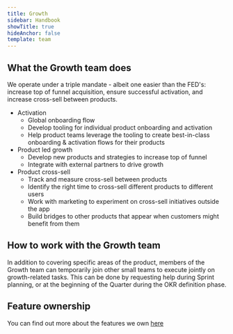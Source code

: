 ```yaml
---
title: Growth
sidebar: Handbook
showTitle: true
hideAnchor: false
template: team
---
```


## What the Growth team does

We operate under a triple mandate - albeit one easier than the FED's: increase top of funnel acquisition, ensure successful activation, and increase cross-sell between products.
 
- Activation
  - Global onboarding flow
  - Develop tooling for individual product onboarding and activation
  - Help product teams leverage the tooling to create best-in-class onboarding & activation flows for their products
- Product led growth
  - Develop new products and strategies to increase top of funnel
  - Integrate with external partners to drive growth
- Product cross-sell
  - Track and measure cross-sell between products
  - Identify the right time to cross-sell different products to different users
  - Work with marketing to experiment on cross-sell initiatives outside the app
  - Build bridges to other products that appear when customers might benefit from them

## How to work with the Growth team

In addition to covering specific areas of the product, members of the Growth team can temporarily join other small teams to execute jointly on growth-related tasks.
This can be done by requesting help during Sprint planning, or at the beginning of the Quarter during the OKR definition phase.

## Feature ownership
You can find out more about the features we own [here](/handbook/engineering/feature-ownership)

